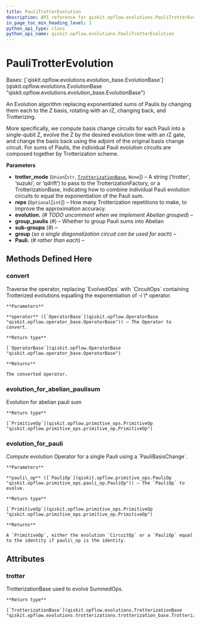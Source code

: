 ```yaml
---
title: PauliTrotterEvolution
description: API reference for qiskit.opflow.evolutions.PauliTrotterEvolution
in_page_toc_min_heading_level: 1
python_api_type: class
python_api_name: qiskit.opflow.evolutions.PauliTrotterEvolution
---
```


# PauliTrotterEvolution

<Class id="qiskit.opflow.evolutions.PauliTrotterEvolution" isDedicatedPage={true} github="https://github.com/qiskit/qiskit/tree/stable/0.23/qiskit/opflow/evolutions/pauli_trotter_evolution.py" signature="PauliTrotterEvolution(trotter_mode='trotter', reps=1)" modifiers="class">
  Bases: [`qiskit.opflow.evolutions.evolution_base.EvolutionBase`](qiskit.opflow.evolutions.EvolutionBase "qiskit.opflow.evolutions.evolution_base.EvolutionBase")

  An Evolution algorithm replacing exponentiated sums of Paulis by changing them each to the Z basis, rotating with an rZ, changing back, and Trotterizing.

  More specifically, we compute basis change circuits for each Pauli into a single-qubit Z, evolve the Z by the desired evolution time with an rZ gate, and change the basis back using the adjoint of the original basis change circuit. For sums of Paulis, the individual Pauli evolution circuits are composed together by Trotterization scheme.

  **Parameters**

  *   **trotter\_mode** (`Union`\[`str`, [`TrotterizationBase`](qiskit.opflow.evolutions.TrotterizationBase "qiskit.opflow.evolutions.trotterizations.trotterization_base.TrotterizationBase"), `None`]) – A string (‘trotter’, ‘suzuki’, or ‘qdrift’) to pass to the TrotterizationFactory, or a TrotterizationBase, indicating how to combine individual Pauli evolution circuits to equal the exponentiation of the Pauli sum.
  *   **reps** (`Optional`\[`int`]) – How many Trotterization repetitions to make, to improve the approximation accuracy.
  *   **evolution.** (*# TODO uncomment when we implement Abelian grouped*) –
  *   **group\_paulis** (*#*) – Whether to group Pauli sums into Abelian
  *   **sub-groups** (*#*) –
  *   **group** (*so a single diagonalization circuit can be used for each*) –
  *   **Pauli.** (*# rather than each*) –

  ## Methods Defined Here

  <span id="qiskit-opflow-evolutions-paulitrotterevolution-convert" />

  ### convert

  <Function id="qiskit.opflow.evolutions.PauliTrotterEvolution.convert" signature="PauliTrotterEvolution.convert(operator)">
    Traverse the operator, replacing `EvolvedOps` with `CircuitOps` containing Trotterized evolutions equalling the exponentiation of -i \* operator.

    **Parameters**

    **operator** ([`OperatorBase`](qiskit.opflow.OperatorBase "qiskit.opflow.operator_base.OperatorBase")) – The Operator to convert.

    **Return type**

    [`OperatorBase`](qiskit.opflow.OperatorBase "qiskit.opflow.operator_base.OperatorBase")

    **Returns**

    The converted operator.
  </Function>

  <span id="qiskit-opflow-evolutions-paulitrotterevolution-evolution-for-abelian-paulisum" />

  ### evolution\_for\_abelian\_paulisum

  <Function id="qiskit.opflow.evolutions.PauliTrotterEvolution.evolution_for_abelian_paulisum" signature="PauliTrotterEvolution.evolution_for_abelian_paulisum(op_sum)">
    Evolution for abelian pauli sum

    **Return type**

    [`PrimitiveOp`](qiskit.opflow.primitive_ops.PrimitiveOp "qiskit.opflow.primitive_ops.primitive_op.PrimitiveOp")
  </Function>

  <span id="qiskit-opflow-evolutions-paulitrotterevolution-evolution-for-pauli" />

  ### evolution\_for\_pauli

  <Function id="qiskit.opflow.evolutions.PauliTrotterEvolution.evolution_for_pauli" signature="PauliTrotterEvolution.evolution_for_pauli(pauli_op)">
    Compute evolution Operator for a single Pauli using a `PauliBasisChange`.

    **Parameters**

    **pauli\_op** ([`PauliOp`](qiskit.opflow.primitive_ops.PauliOp "qiskit.opflow.primitive_ops.pauli_op.PauliOp")) – The `PauliOp` to evolve.

    **Return type**

    [`PrimitiveOp`](qiskit.opflow.primitive_ops.PrimitiveOp "qiskit.opflow.primitive_ops.primitive_op.PrimitiveOp")

    **Returns**

    A `PrimitiveOp`, either the evolution `CircuitOp` or a `PauliOp` equal to the identity if pauli\_op is the identity.
  </Function>

  ## Attributes

  ### trotter

  <Attribute id="qiskit.opflow.evolutions.PauliTrotterEvolution.trotter">
    TrotterizationBase used to evolve SummedOps.

    **Return type**

    [`TrotterizationBase`](qiskit.opflow.evolutions.TrotterizationBase "qiskit.opflow.evolutions.trotterizations.trotterization_base.TrotterizationBase")
  </Attribute>
</Class>

